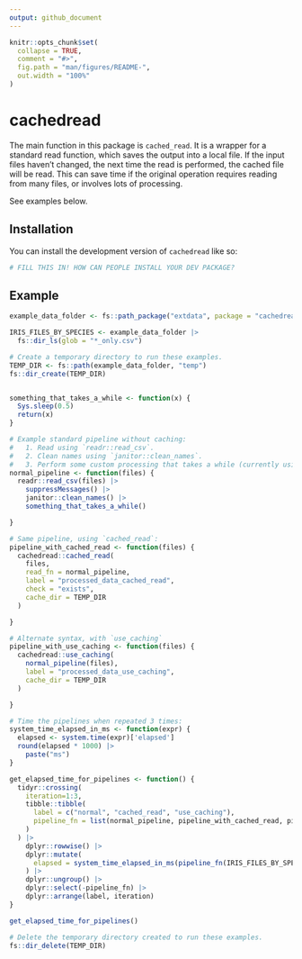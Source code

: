 ```yaml
---
output: github_document
---
```


<!-- README.md is generated from README.Rmd. Please edit that file -->

```r
knitr::opts_chunk$set(
  collapse = TRUE,
  comment = "#>",
  fig.path = "man/figures/README-",
  out.width = "100%"
)
```

# cachedread

<!-- badges: start -->

<!-- badges: end -->

The main function in this package is `cached_read`. It is a wrapper for a standard read function, which saves the output into a local file. If the input files haven't changed, the next time the read is performed, the cached file will be read. This can save time if the original operation requires reading from many files, or involves lots of processing.

See examples below.

## Installation

You can install the development version of `cachedread` like so:

``` r
# FILL THIS IN! HOW CAN PEOPLE INSTALL YOUR DEV PACKAGE?
```

## Example

```r
example_data_folder <- fs::path_package("extdata", package = "cachedread")

IRIS_FILES_BY_SPECIES <- example_data_folder |>
  fs::dir_ls(glob = "*_only.csv")

# Create a temporary directory to run these examples.
TEMP_DIR <- fs::path(example_data_folder, "temp")
fs::dir_create(TEMP_DIR)


something_that_takes_a_while <- function(x) {
  Sys.sleep(0.5)
  return(x)
}

# Example standard pipeline without caching: 
#   1. Read using `readr::read_csv`.  
#   2. Clean names using `janitor::clean_names`.
#   3. Perform some custom processing that takes a while (currently using sleep as an example).
normal_pipeline <- function(files) {
  readr::read_csv(files) |>
    suppressMessages() |>
    janitor::clean_names() |>
    something_that_takes_a_while()

}

# Same pipeline, using `cached_read`:
pipeline_with_cached_read <- function(files) {
  cachedread::cached_read(
    files, 
    read_fn = normal_pipeline, 
    label = "processed_data_cached_read",
    check = "exists",
    cache_dir = TEMP_DIR
  )

}

# Alternate syntax, with `use_caching`
pipeline_with_use_caching <- function(files) {
  cachedread::use_caching(
    normal_pipeline(files), 
    label = "processed_data_use_caching",
    cache_dir = TEMP_DIR
  )

}

# Time the pipelines when repeated 3 times:
system_time_elapsed_in_ms <- function(expr) {
  elapsed <- system.time(expr)['elapsed']
  round(elapsed * 1000) |>
    paste("ms")
}

get_elapsed_time_for_pipelines <- function() {
  tidyr::crossing(
    iteration=1:3, 
    tibble::tibble(
      label = c("normal", "cached_read", "use_caching"),
      pipeline_fn = list(normal_pipeline, pipeline_with_cached_read, pipeline_with_use_caching)
    )
  ) |>
    dplyr::rowwise() |>
    dplyr::mutate(
      elapsed = system_time_elapsed_in_ms(pipeline_fn(IRIS_FILES_BY_SPECIES))
    ) |>
    dplyr::ungroup() |>
    dplyr::select(-pipeline_fn) |>
    dplyr::arrange(label, iteration)
}

get_elapsed_time_for_pipelines()

# Delete the temporary directory created to run these examples.
fs::dir_delete(TEMP_DIR)
  
```
